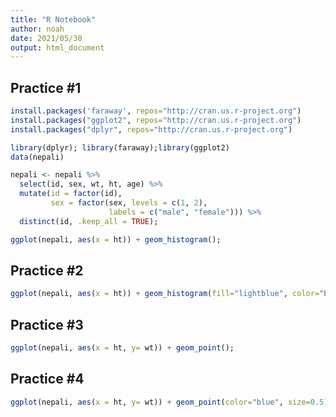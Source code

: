```yaml
---
title: "R Notebook"
author: noah
date: 2021/05/30
output: html_document
---
```


## Practice #1
```r
install.packages('faraway', repos="http://cran.us.r-project.org")
install.packages("ggplot2", repos="http://cran.us.r-project.org")
install.packages("dplyr", repos="http://cran.us.r-project.org")

library(dplyr); library(faraway);library(ggplot2)
data(nepali)

nepali <- nepali %>%
  select(id, sex, wt, ht, age) %>%
  mutate(id = factor(id),
         sex = factor(sex, levels = c(1, 2),
                      labels = c("male", "female"))) %>%
  distinct(id, .keep_all = TRUE);

ggplot(nepali, aes(x = ht)) + geom_histogram();
```

## Practice #2
```r
ggplot(nepali, aes(x = ht)) + geom_histogram(fill="lightblue", color="black")+ ggtitle("Height of children") + xlab("Height(cm)")+xlim(c(0,120));
```

## Practice #3
```r
ggplot(nepali, aes(x = ht, y= wt)) + geom_point();
```

## Practice #4
```r
ggplot(nepali, aes(x = ht, y= wt)) + geom_point(color="blue", size=0.5) + ggtitle("Weight versus Heigth") + xlab("Height(cm)")+ylab("Weight(kg)");
```
